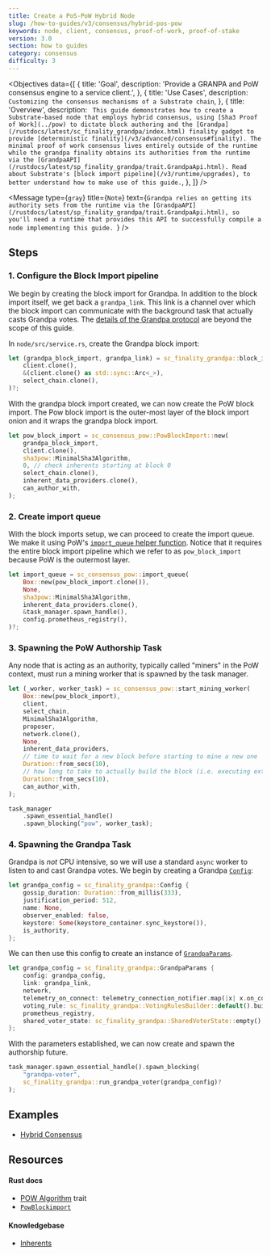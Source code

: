 ```yaml
---
title: Create a PoS-PoW Hybrid Node
slug: /how-to-guides/v3/consensus/hybrid-pos-pow
keywords: node, client, consensus, proof-of-work, proof-of-stake
version: 3.0
section: how to guides
category: consensus
difficulty: 3
---
```


<Objectives
  data={[
    {
      title: 'Goal',
      description: 'Provide a GRANPA and PoW consensus engine to a service client.',
    },
    {
      title: 'Use Cases',
      description: `Customizing the consensus mechanisms of a Substrate chain`,
    },
    {
      title: 'Overview',
      description: `
This guide demonstrates how to create a Substrate-based node that employs hybrid consensus, using
[Sha3 Proof of Work](../pow) to dictate block authoring and the
[Grandpa](/rustdocs/latest/sc_finality_grandpa/index.html) finality gadget to provide
[deterministic finality](/v3/advanced/consensus#finality). The minimal proof
of work consensus lives entirely outside of the runtime while the grandpa finality obtains its
authorities from the runtime via the
[GrandpaAPI](/rustdocs/latest/sp_finality_grandpa/trait.GrandpaApi.html). Read about Substrate's
[block import pipeline](/v3/runtime/upgrades), to better understand how to make use of this guide.`,
    },
  ]}
/>

<Message
  type={`gray`}
  title={`Note`}
  text={`Grandpa relies on getting its authority sets from the runtime via the
[GrandpaAPI](/rustdocs/latest/sp_finality_grandpa/trait.GrandpaApi.html), so you'll need a runtime
that provides this API to successfully compile a node implementing this guide. `}
/>

## Steps

### 1. Configure the Block Import pipeline

We begin by creating the block import for Grandpa. In addition to the block import itself, we get
back a `grandpa_link`. This link is a channel over which the block import can communicate with the
background task that actually casts Grandpa votes. The
[details of the Grandpa protocol](https://research.web3.foundation/en/latest/polkadot/finality.html)
are beyond the scope of this guide.

In `node/src/service.rs`, create the Grandpa block import:

```rust
let (grandpa_block_import, grandpa_link) = sc_finality_grandpa::block_import(
	client.clone(),
	&(client.clone() as std::sync::Arc<_>),
	select_chain.clone(),
)?;
```

With the grandpa block import created, we can now create the PoW block import. The Pow block import
is the outer-most layer of the block import onion and it wraps the grandpa block import.

```rust
let pow_block_import = sc_consensus_pow::PowBlockImport::new(
	grandpa_block_import,
	client.clone(),
	sha3pow::MinimalSha3Algorithm,
	0, // check inherents starting at block 0
	select_chain.clone(),
	inherent_data_providers.clone(),
	can_author_with,
);
```

### 2. Create import queue

With the block imports setup, we can proceed to create the import queue. We make it using PoW's
[`import_queue` helper function](/rustdocs/latest/sc_consensus_pow/fn.import_queue.html).
Notice that it requires the entire block import pipeline which we refer to as `pow_block_import`
because PoW is the outermost layer.

```rust
let import_queue = sc_consensus_pow::import_queue(
	Box::new(pow_block_import.clone()),
	None,
	sha3pow::MinimalSha3Algorithm,
	inherent_data_providers.clone(),
	&task_manager.spawn_handle(),
	config.prometheus_registry(),
)?;
```

### 3. Spawning the PoW Authorship Task

Any node that is acting as an authority, typically called "miners" in the PoW context, must run a
mining worker that is spawned by the task manager.

```rust
let (_worker, worker_task) = sc_consensus_pow::start_mining_worker(
	Box::new(pow_block_import),
	client,
	select_chain,
	MinimalSha3Algorithm,
	proposer,
	network.clone(),
	None,
	inherent_data_providers,
	// time to wait for a new block before starting to mine a new one
	Duration::from_secs(10),
	// how long to take to actually build the block (i.e. executing extrinsics)
	Duration::from_secs(10),
	can_author_with,
);

task_manager
	.spawn_essential_handle()
	.spawn_blocking("pow", worker_task);
```

### 4. Spawning the Grandpa Task

Grandpa is _not_ CPU intensive, so we will use a standard `async` worker to listen to and cast
Grandpa votes. We begin by creating a Grandpa
[`Config`](/rustdocs/latest/sc_finality_grandpa/struct.Config.html):

```rust
let grandpa_config = sc_finality_grandpa::Config {
	gossip_duration: Duration::from_millis(333),
	justification_period: 512,
	name: None,
	observer_enabled: false,
	keystore: Some(keystore_container.sync_keystore()),
	is_authority,
};
```

We can then use this config to create an instance of
[`GrandpaParams`](/rustdocs/latest/sc_finality_grandpa/struct.GrandpaParams.html).

```rust
let grandpa_config = sc_finality_grandpa::GrandpaParams {
	config: grandpa_config,
	link: grandpa_link,
	network,
	telemetry_on_connect: telemetry_connection_notifier.map(|x| x.on_connect_stream()),
	voting_rule: sc_finality_grandpa::VotingRulesBuilder::default().build(),
	prometheus_registry,
	shared_voter_state: sc_finality_grandpa::SharedVoterState::empty(),
};
```

With the parameters established, we can now create and spawn the authorship future.

```rust
task_manager.spawn_essential_handle().spawn_blocking(
	"grandpa-voter",
	sc_finality_grandpa::run_grandpa_voter(grandpa_config)?
);
```

## Examples

- [Hybrid Consensus](https://github.com/substrate-developer-hub/recipes/blob/master/nodes/hybrid-consensus/src/service.rs)

## Resources

#### Rust docs

- [POW Algorithm][pow-rustdocs] trait
- [`PowBlockimport`][powblockimport-rustdocs]

#### Knowledgebase

- [Inherents][inherents-kb]

[powblockimport-rustdocs]: /rustdocs/latest/sc_consensus_pow/struct.PowBlockImport.html
[powblockimport-new-rustdocs]: /rustdocs/latest/sc_consensus_pow/struct.PowBlockImport.html#method.new_full
[inherents-kb]: https://substrate.dev/docs/en/knowledgebase/learn-substrate/extrinsics#inherents
[inherents-rustdocs]: /rustdocs/latest/sp_inherents/struct.InherentDataProviders.html
[pow-rustdocs]: /rustdocs/latest/sc_consensus_pow/trait.PowAlgorithm.html
